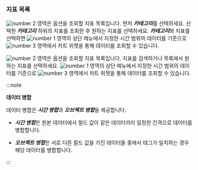 ### 지표 목록

<Xclude product='postgresql,mysql'>

![number 2](/img/number-02.png) 영역은 옵션을 조회할 지표 목록입니다. 먼저 ***카테고리***를 선택하세요. 선택한 ***카테고리*** 하위의 지표를 조회한 후 원하는 지표를 선택하세요. ***카테고리***와 지표를 선택하면 ![number 1](/img/number-01.png) 영역의 상단 메뉴에서 지정한 시간 범위의 데이터를 기준으로 ![number 3](/img/number-03.png) 영역에서 차트 위젯을 통해 데이터를 조회할 수 있습니다.

</Xclude>

<InDoc product='postgresql,mysql'>

![number 2](/img/number-02.png) 영역은 옵션을 조회할 지표 목록입니다. 지표를 검색하거나 목록에서 원하는 지표를 선택하세요. ![number 1](/img/number-01.png) 영역의 상단 메뉴에서 지정한 시간 범위의 데이터를 기준으로 ![number 3](/img/number-03.png) 영역에서 차트 위젯을 통해 데이터를 조회할 수 있습니다.

</InDoc>

:::note 

**데이터 병합**

데이터 병합은 ***시간 병합***과 ***오브젝트 병합***을 제공합니다. 

* ***시간 병합***은 원본 데이터에서 필드 값이 같은 데이터끼리 일정한 간격으로 데이터를 병합합니다. 

* ***오브젝트 병합***은 서로 다른 필드 값을 가진 데이터들 중에서 태그가 일치하는 경우 해당 데이터를 병합합니다.

:::
